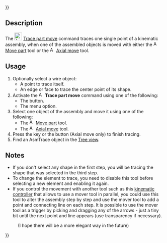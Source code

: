 {{UnfinishedDocu{{#translation:}}}}
<languages/>
<translate>

<!--T:1-->
{{Docnav
|[[Assembly3_TogglePartVisibility|Toggle part visibility]]
|[[Assembly3_AutoRecompute|Auto recompute]]
|[[Assembly3_Workbench|Assembly3]]
|IconL=Assembly_TogglePartVisibility.svg‎‎
|IconR=Assembly_AutoRecompute.svg‎‎
|IconC=Assembly3_workbench_icon.svg
}}

<!--T:2-->
{{GuiCommand
|Name=Assembly3 TracePartMove
|Icon=Assembly_Trace.svg‎‎
|MenuLocation=Assembly3 → Trace part move
|Workbenches=[[Assembly3_Workbench|Assembly3]]
}}

== Description == <!--T:3-->

<!--T:4-->
The [[Image:Assembly_Trace.svg|24px]] [[Assembly3_TracePartMove|Trace part move]] command traces one single point of a kinematic assembly, when one of the assembled objects is moved with either the [[Image:Assembly_Move.svg‎‎|16px]] [[Assembly3_MovePart|Move part]] tool or the [[Image:Assembly_AxialMove.svg‎‎|16px]] [[Assembly3_AxialMove|Axial move]] tool.

== Usage == <!--T:5-->

<!--T:6-->
# Optionally select a wire object:
#* A point to trace itself.
#* An edge or face to trace the center point of its shape.
# Activate the [[Image:Assembly_Trace.svg|16px]] '''Trace part move''' command using one of the following:
#* The {{Button|[[Image:Assembly_Trace.svg|16px]] [[Assembly3_TracePartMove|Trace part move]]}} button.
#* The {{MenuCommand|Assembly3 → [[Image:Assembly_Trace.svg|16px]] Trace part move}} menu option.
# Select one object of the assembly and move it using one of the following:
#* The [[Image:Assembly_Move.svg‎‎|16px]] [[Assembly3_MovePart|Move part]] tool.
#* The [[Image:Assembly_AxialMove.svg‎‎|16px]] [[Assembly3_AxialMove|Axial move]] tool.
# Press the {{KEY|esc}} key or the {{Button|OK}} button (Axial move only) to finish tracing.
# Find an AsmTrace object in the [[Tree_view|Tree view]].

== Notes == <!--T:8-->

<!--T:9-->
* If you don't select any shape in the first step, you will be tracing the shape that was selected in the third step.
* To change the element to trace, you need to disable this tool before selecting a new element and enabling it again.
* If you control the movement with another tool such as this [[Tutorial_KinematicController|kinematic controller]] that allows to use a mover tool in parallel, you could use this tool to alter the assembly step by step and use the mover tool to add a point and connecting line on each step. It is possible to use the mover tool as a trigger by picking and dragging any of the arrows - just a tiny bit until the next point and line appears (use transparency if necessary). 
: (I hope there will be a more elegant way in the future)


<!--T:7-->
{{Docnav
|[[Assembly3_TogglePartVisibility|Toggle part visibility]]
|[[Assembly3_AutoRecompute|Auto recompute]]
|[[Assembly3_Workbench|Assembly3]]
|IconL=Assembly_TogglePartVisibility.svg‎‎
|IconR=Assembly_AutoRecompute.svg‎‎
|IconC=Assembly3_workbench_icon.svg
}}

</translate>
{{Userdocnavi{{#translation:}}}}